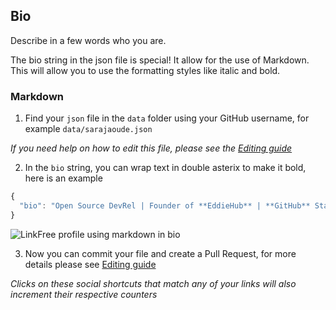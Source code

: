 
## Bio

Describe in a few words who you are.

The bio string in the json file is special! It allow for the use of Markdown. This will allow you to use the formatting styles like italic and bold.

### Markdown

1. Find your `json` file in the `data` folder using your GitHub username, for example `data/sarajaoude.json`

_If you need help on how to edit this file, please see the [Editing guide](/docs/how-to-guides/editing)_

2. In the `bio` string, you can wrap text in double asterix to make it bold, here is an example

```js
{
  "bio": "Open Source DevRel | Founder of **EddieHub** | **GitHub** Star"
}
```

![LinkFree profile using markdown in bio](https://user-images.githubusercontent.com/624760/208985171-9f337433-92c6-43b7-86a4-05d6af691690.png)

3. Now you can commit your file and create a Pull Request, for more details please see [Editing guide](/docs/how-to-guides/editing)

_Clicks on these social shortcuts that match any of your links will also increment their respective counters_

